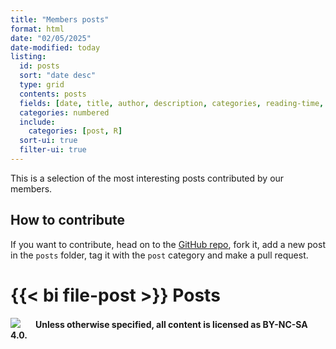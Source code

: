 ```yaml
---
title: "Members posts"
format: html
date: "02/05/2025"
date-modified: today
listing:
  id: posts
  sort: "date desc"
  type: grid
  contents: posts
  fields: [date, title, author, description, categories, reading-time, image]
  categories: numbered
  include:
    categories: [post, R]
  sort-ui: true
  filter-ui: true
---
```


This is a selection of the most interesting posts contributed by our members.

:::{.callout-tip}
## How to contribute

If you want to contribute, head on to the [GitHub repo](https://github.com/r-trento/r-trento.github.io){target="_blank"}, fork it, add a new post in the `posts` folder, tag it with the `post` category and make a pull request.
:::


# {{< bi file-post >}} Posts

:::{#posts}
:::

:::{.callout-note}
[![](https://licensebuttons.net/l/by-nc-sa/3.0/88x31.png){style="margin-right: 20px;"}](https://creativecommons.org/licenses/by-nc-sa/4.0/) **Unless otherwise specified, all content is licensed as BY-NC-SA 4.0.**
:::